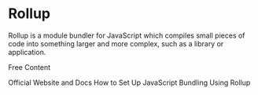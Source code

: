 # Rollup

Rollup is a module bundler for JavaScript which compiles small pieces of code into something larger and more complex, such as a library or application.

<ResourceGroupTitle>Free Content</ResourceGroupTitle>

<BadgeLink colorScheme='blue' badgeText='Read' href='https://rollupjs.org/'>
  Official Website and Docs
</BadgeLink>
<BadgeLink badgeText='Watch' href='https://www.youtube.com/watch?v=ICYLOZuFMz8'>
  How to Set Up JavaScript Bundling Using Rollup
</BadgeLink>
